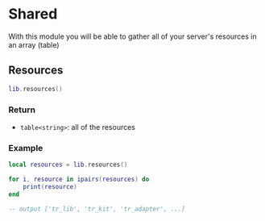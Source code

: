 # Shared

With this module you will be able to gather all of your server's resources in an array (table<string>)

## Resources

```lua
lib.resources()
```

### Return
* `table<string>`: all of the resources

### Example

```lua
local resources = lib.resources()

for i, resource in ipairs(resources) do
    print(resource)
end

-- output ['tr_lib', 'tr_kit', 'tr_adapter', ...]
```
